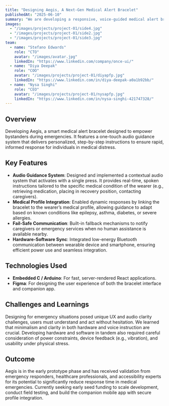 ```yaml
---
title: "Designing Aegis, A Next-Gen Medical Alert Bracelet"
publishedAt: "2025-06-10"
summary: "We are developing a responsive, voice-guided medical alert bracelet, integrating wearable hardware and mobile software to provide real-time emergency instruction for bystanders."
images:
  - "/images/projects/project-01/side4.jpg"
  - "/images/projects/project-01/side2.jpg"
  - "/images/projects/project-01/side3.jpg"
team:
  - name: "Stefano Edwards"
    role: "CTO"
    avatar: "/images/avatar.jpg"
    linkedIn: "https://www.linkedin.com/company/once-ui/"
  - name: "Diya Deepak"
    role: "COO"
    avatar: "/images/projects/project-01/diyapfp.jpg"
    linkedIn: "https://www.linkedin.com/in/diya-deepak-a0a1b92bb/"
  - name: "Nysa Singhi"
    role: "CEO"
    avatar: "/images/projects/project-01/nysapfp.jpg"
    linkedIn: "https://www.linkedin.com/in/nysa-singhi-421747328/"
---
```


## Overview

Developing Aegis, a smart medical alert bracelet designed to empower bystanders during emergencies. It features a one-touch audio guidance system that delivers personalized, step-by-step instructions to ensure rapid, informed response for individuals in medical distress.

## Key Features

- **Audio Guidance System**: Designed and implemented a contextual audio system that activates with a single press. It provides real-time, spoken instructions tailored to the specific medical condition of the wearer (e.g., retrieving medication, placing in recovery position, contacting caregivers).
- **Medical Profile Integration**: Enabled dynamic responses by linking the bracelet to the wearer’s medical profile, allowing guidance to adapt based on known conditions like epilepsy, asthma, diabetes, or severe allergies.
- **Fail-Safe Communication**: Built-in fallback mechanisms to notify caregivers or emergency services when no human assistance is available nearby.
- **Hardware-Software Sync**: Integrated low-energy Bluetooth communication between wearable device and smartphone, ensuring efficient power use and seamless integration.

## Technologies Used

- **Embedded C / Arduino**: For fast, server-rendered React applications.
- **Figma**: For designing the user experience of both the bracelet interface and companion app.

## Challenges and Learnings

Designing for emergency situations posed unique UX and audio clarity challenges, users must understand and act without hesitation. We learned that minimalism and clarity in both hardware and voice instruction are crucial. Developing hardware and software in tandem also required careful consideration of power constraints, device feedback (e.g., vibration), and usability under physical stress.

## Outcome

Aegis is in the early prototype phase and has received validation from emergency responders, healthcare professionals, and accessibility experts for its potential to significantly reduce response time in medical emergencies. Currently seeking early seed funding to scale development, conduct field testing, and build the companion mobile app with secure profile integration.
